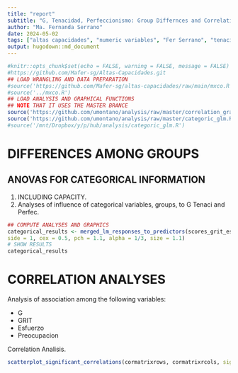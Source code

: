 ```yaml
---
title: "report"
subtitle: "G, Tenacidad, Perfeccionismo: Group Differnces and Correlation Analyses."
author: "Ma. Fernanda Serrano"
date: 2024-05-02
tags: ["altas capacidades", "numeric variables", "Fer Serrano", "tenacidad", "perfeccionismo"]
output: hugodown::md_document
---
```

```r
#knitr::opts_chunk$set(echo = FALSE, warning = FALSE, message = FALSE)
#https://github.com/Mafer-sg/Altas-Capacidades.git
## LOAD WRANGLING AND DATA PREPARATION
#source('https://github.com/Mafer-sg/altas-capacidades/raw/main/mxco.R')
#source('../mxco.R')
## LOAD ANALYSIS AND GRAPHICAL FUNCTIONS
## NOTE THAT IT USES THE MASTER BRANCE
source('https://github.com/umontano/analysis/raw/master/correlation_graphics.R')
source('https://github.com/umontano/analysis/raw/master/categoric_glm.R')
#source('/mnt/Dropbox/y/p/hub/analysis/categoric_glm.R')
```


# DIFFERENCES AMONG GROUPS
## ANOVAS FOR CATEGORICAL INFORMATION

1.  INCLUDING CAPACITY.
1. Analyses of influence of categorical variables, groups, to G Tenaci and Perfec.

```r
## COMPUTE ANALYSES AND GRAPHICS
categorical_results <- merged_lm_responses_to_predictors(scores_grit_esfuer_preoc, categorical_info, threshold_significance = 0.05, categorical_flag = FALSE,
side = 1, cex = 0.5, pch = 1.1, alpha = 1/3, size = 1.1)
# SHOW RESULTS
categorical_results
```
# CORRELATION ANALYSES
Analysis of association among the following variables:

- G
- GRIT
- Esfuerzo
- Preocupacion

Correlation Analisis.

```r
scatterplot_significant_correlations(cormatrixrows, cormatrixrcols, sign=0.05)
```
